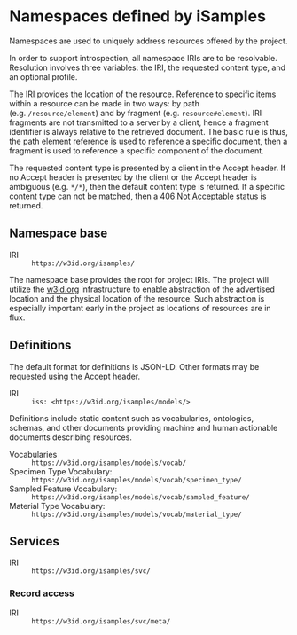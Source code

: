 # Namespaces defined by iSamples

Namespaces are used to uniquely address resources offered by the project. 

In order to support introspection, all namespace IRIs are to be resolvable. Resolution involves three variables: the IRI, the requested content type, and an optional profile.

The IRI provides the location of the resource. Reference to specific items within a resource can be made in two ways: by path (e.g. `/resource/element`) and by fragment (e.g. `resource#element`). IRI fragments are not transmitted to a server by a client, hence a fragment identifier is always relative to the retrieved document. The basic rule is thus, the path element reference is used to reference a specific document, then a fragment is used to reference a specific component of the document.

The requested content type is presented by a client in the Accept header. If no Accept header is presented by the client or the Accept header is ambiguous (e.g. `*/*`), then the default content type is returned. If a specific content type can not be matched, then a [406 Not Acceptable](https://developer.mozilla.org/en-US/docs/Web/HTTP/Status/406) status is returned. 

## Namespace base

IRI
: `https://w3id.org/isamples/`

The namespace base provides the root for project IRIs. The project will utilize the [w3id.org](https://w3id.org/) infrastructure to enable abstraction of the advertised location and the physical location of the resource. Such abstraction is especially important early in the project as locations of resources are in flux.

## Definitions

The default format for definitions is JSON-LD. Other formats may be requested using the Accept header.

IRI
: `iss: <https://w3id.org/isamples/models/>`

Definitions include static content such as vocabularies, ontologies, schemas, and other documents providing machine and human actionable documents describing resources.

Vocabularies
: `https://w3id.org/isamples/models/vocab/`

Specimen Type Vocabulary:
: `https://w3id.org/isamples/models/vocab/specimen_type/`

Sampled Feature Vocabulary:
: `https://w3id.org/isamples/models/vocab/sampled_feature/`

Material Type Vocabulary:
: `https://w3id.org/isamples/models/vocab/material_type/`

## Services

IRI
: `https://w3id.org/isamples/svc/`

### Record access

IRI
: `https://w3id.org/isamples/svc/meta/`

